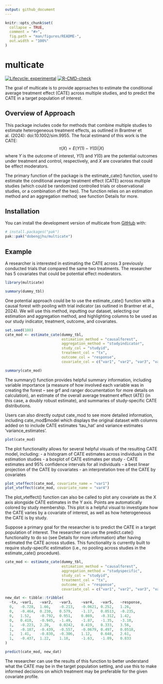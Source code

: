 ```yaml
---
output: github_document
---
```


<!-- README.md is generated from README.Rmd. Please edit that file -->

```r
knitr::opts_chunk$set(
  collapse = TRUE,
  comment = "#>",
  fig.path = "man/figures/README-",
  out.width = "100%"
)
```

# multicate

<!-- badges: start -->
[![Lifecycle: experimental](https://img.shields.io/badge/lifecycle-experimental-orange.svg)](https://lifecycle.r-lib.org/articles/stages.html#experimental)
[![R-CMD-check](https://github.com/dobengjhu/multicate/actions/workflows/R-CMD-check.yaml/badge.svg)](https://github.com/dobengjhu/multicate/actions/workflows/R-CMD-check.yaml)
<!-- badges: end -->

The goal of multicate is to provide approaches to estimate the conditional average treatment effect (CATE) across multiple studies, and to predict the CATE in a target population of interest.

## Overview of Approach

This package includes code for methods that combine multiple studies to estimate heterogeneous treatment effects, as outlined in Brantner et al. (2024): doi:10.1002/sim.9955. The focal estimand of this work is the CATE:
$$\tau(X) = E(Y(1)-Y(0)|X)$$ where $Y$ is the outcome of interest, $Y(1)$ and $Y(0)$ are the potential outcomes under treatment and control, respectively, and $X$ are covariates that could be effect moderators.

The primary function of the package is the estimate_cate() function, used to estimate the conditional average treatment effect (CATE) across multiple studies (which could be randomized controlled trials or observational studies, or a combination of the two). The function relies on an estimation method and an aggregation method; see function Details for more.

## Installation

You can install the development version of multicate from [GitHub](https://github.com/) with:

``` r
# install.packages("pak")
pak::pak("dobengjhu/multicate")
```

## Example

A researcher is interested in estimating the CATE across 3 previously conducted trials that compared the same two treatments. The researcher has 5 covariates that could be potential effect moderators.

```r
library(multicate)
```

```r
summary(dummy_tbl)
```

One potential approach could be to use the estimate_cate() function with a causal forest with pooling with trial indicator (as outlined in Brantner et al., 2024). We will use this method, inputting our dataset, selecting our estimation and aggregation method, and highlighting columns to be used as our study indicator, treatment, outcome, and covariates.

```r
set.seed(100)
cate_mod <- estimate_cate(dummy_tbl,
                          estimation_method = "causalforest",
                          aggregation_method = "studyindicator",
                          study_col = "studyid",
                          treatment_col = "tx",
                          outcome_col = "response",
                          covariate_col = c("var1", "var2", "var3", "var4", "var5"))

summary(cate_mod)
```

The summary() function provides helpful summary information, including variable importance (a measure of how involved each variable was in creating the forest -- see grf and ranger documentation for more details on calculation), an estimate of the overall average treatment effect (ATE) (in this case, a doubly robust estimate), and summaries of study-specific CATE distributions.

Users can also directly output cate_mod to see more detailed information, including cate_mod$model which displays the original dataset with columns added on to include CATE estimates 'tau_hat' and variance estimates 'variance_estimates'.

```r
plot(cate_mod)
```

The plot functionality allows for several helpful visuals of the resulting CATE model, including:
- a histogram of CATE estimates across individuals in the estimation studies
- a boxplot of CATE estimates per study
- CATE estimates and 95\% confidence intervals for all individuals
- a best linear projection of the CATE by covariates
- an interpretation tree of the CATE by covariates

```r
plot_vteffect(cate_mod, covariate_name = "var1")
plot_vteffect(cate_mod, covariate_name = "var4")
```

The plot_vteffect() function can also be called to plot any covariate as the X axis alongside CATE estimates in the Y axis. Points are automatically colored by study membership. This plot is a helpful visual to investigate how the CATE varies by a covariate of interest, as well as how heterogeneous the CATE is by study.

Suppose a primary goal for the researcher is to predict the CATE in a target population of interest. The researcher can use the predict.cate() functionality to do so (see Details for more information) after having estimated the CATE across studies. This functionality is currently built to require study-specific estimation (i.e., no pooling across studies in the estimate_cate() procedure).

```r
cate_mod <- estimate_cate(dummy_tbl,
                          estimation_method = "causalforest",
                          aggregation_method = "studyspecific",
                          study_col = "studyid",
                          treatment_col = "tx",
                          outcome_col = "response",
                          covariate_col = c("var1", "var2", "var3", "var4", "var5"))

new_dat <- tibble::tribble(
  ~tx, ~var1,   ~var2,   ~var3,    ~var4,   ~var5,   ~response,
  0,   -0.728,  1.66,    -0.213,   -0.0621, 0.252,   1.26,
  0,   -0.464,  0.230,   0.579,    -1.17,   0.0513,  -0.235,
  0,   1.52,    -0.792,  0.951,    0.869,   -0.312,  1.42,
  0,   0.410,   -0.945,  -1.49,    -1.87,   -1.35,   -3.10,
  1,   -0.223,  2.20,    0.0242,   0.419,   0.333,   3.56,
  1,   -0.187,  -0.439,  -0.557,   -0.0679, 0.497,   0.0518,
  1,   1.41,    -0.830,  -0.306,   1.12,    0.648,   2.61,
  1,   -0.437,  1.22,    1.18,     -1.63,   -1.09,   0.833
)

predict(cate_mod, new_dat)
```

The researcher can use the results of this function to better understand what the CATE may be in the target population setting, and use this to make informed decisions on which treatment may be preferable for the given covariate profile.
